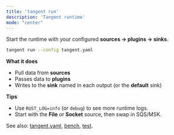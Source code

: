 ```yaml
---
title: 'tangent run'
description: 'Tangent runtime'
mode: "center"
---
```


Start the runtime with your configured **sources → plugins → sinks**.

```bash
tangent run --config tangent.yaml
````

**What it does**

* Pull data from **sources**
* Passes data to **plugins**
* Writes to the **sink** named in each output (or the **default** sink)

**Tips**

* Use `RUST_LOG=info` (or `debug`) to see more runtime logs.
* Start with the **File** or **Socket** source, then swap in SQS/MSK.

See also: [tangent.yaml](/configuration/tangent-yaml), [bench](/cli/bench), [test](/cli/plugin/test).